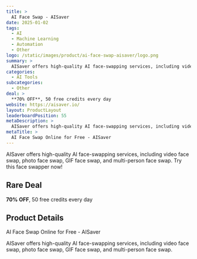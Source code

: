 ```yaml
---
title: >
  AI Face Swap - AISaver
date: 2025-01-02
tags:
  - AI
  - Machine Learning
  - Automation
  - Other
logo: /static/images/product/ai-face-swap-aisaver/logo.png
summary: >
  AISaver offers high-quality AI face-swapping services, including video face swap, photo face swap, GIF face swap, and multi-person face swap. Try this face swapper now!
categories:
  - AI Tools
subcategories:
  - Other
deal: >
  **70% OFF**, 50 free credits every day
website: https://aisaver.io/
layout: ProductLayout
leaderboardPosition: 55
metaDescription: >
  AISaver offers high-quality AI face-swapping services, including video face swap, photo face swap, GIF face swap, and multi-person face swap.
metaTitle: >
  AI Face Swap Online for Free - AISaver
---
```

AISaver offers high-quality AI face-swapping services, including video face swap, photo face swap, GIF face swap, and multi-person face swap. Try this face swapper now!

## Rare Deal

**70% OFF**, 50 free credits every day

## Product Details

AI Face Swap Online for Free - AISaver

AISaver offers high-quality AI face-swapping services, including video face swap, photo face swap, GIF face swap, and multi-person face swap.
